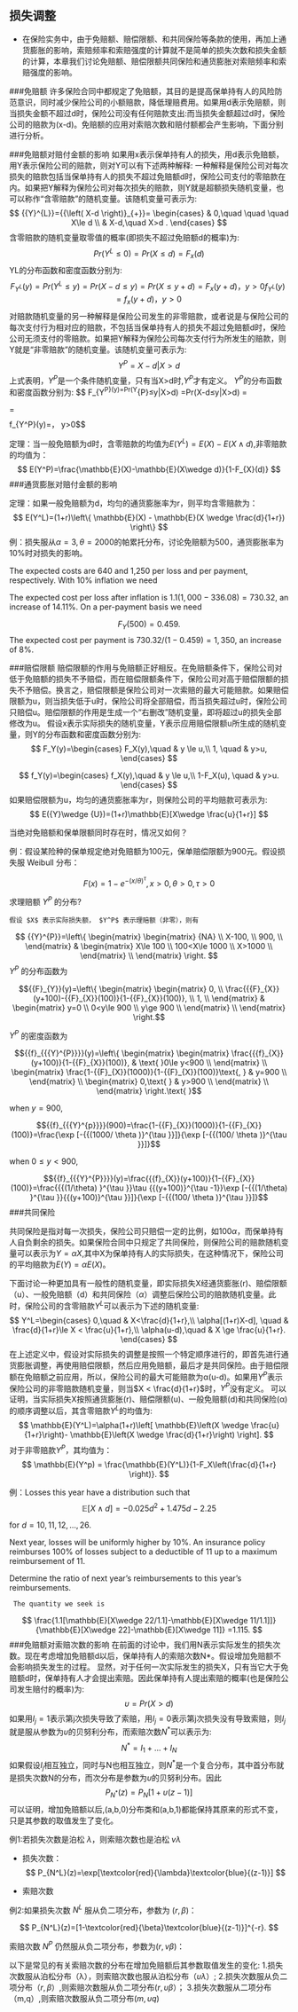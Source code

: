 ## 损失调整 {#lossmodif}
- 在保险实务中，由于免赔额、赔偿限额、和共同保险等条款的使用，再加上通货膨胀的影响，索赔频率和索赔强度的计算就不是简单的损失次数和损失金额的计算，本章我们讨论免赔额、赔偿限额共同保险和通货膨胀对索赔频率和索赔强度的影响。

###免赔额
许多保险合同中都规定了免赔额，其目的是提高保单持有人的风险防范意识，同时减少保险公司的小额赔款，降低理赔费用。如果用d表示免赔额，则当损失金额不超过d时，保险公司没有任何赔款支出:而当损失金额超过d时，保险公司的赔款为(x-d)。免赔额的应用对索赔次数和赔付额都会产生影响，下面分别进行分析。

###免赔额对赔付金额的影响
如果用x表示保单持有人的损失，用d表示免赔额，用Y表示保险公司的赔款，则对Y可以有下述两种解释:
一种解释是保险公司对每次损失的赔款包括当保单持有人的损失不超过免赔额d时，保险公司支付的零赔款在内。如果把Y解释为保险公司对每次损失的赔款，则Y就是超额损失随机变量，也可以称作“含零赔款”的随机变量。该随机变量可表示为:
$$
{{Y}^{L}}={{\left( X-d \right)}_{+}}= 
\begin{cases}
  & 0,\quad \quad \quad X\le d \\ 
 & X-d,\quad X>d .
\end{cases} 
$$
含零赔款的随机变量取零值的概率(即损失不超过免赔额d的概率)为:
$$
Pr(Y^L≤0)=Pr(X≤d)= F_x(d)
$$
YL的分布函数和密度函数分别为:
$$
F_{Y^L}(y)= Pr(Y^L≤y)=Pr(X- d≤y)
=Pr(X≤y+d)=F_x(y+d)，y>0
f_{Y^L}(y)= f_x(y+d)， y>0
$$
对赔款随机变量的另一种解释是保险公司发生的非零赔款，或者说是与保险公司的每次支付行为相对应的赔款，不包括当保单持有人的损失不超过免赔额d时，保险公司无须支付的零赔款。如果把Y解释为保险公司每次支付行为所发生的赔款，则Y就是“非零赔款”的随机变量。该随机变量可表示为:
$$Y^P=X-d | X>d$$
上式表明，$Y^P$是一个条件随机变量，只有当X>d时,$Y^P$才有定义。
$Y^P$的分布函数和密度函数分别为:
$$
F_{Y^P}(y)=Pr(Y^{P}≤y|X>d)
=Pr(X-d≤y|X>d)
=\frac {Pr(0<X-d≤y)}{Pr(X>d)}

=\frac{F_x (y+d)-F_x(d) }{1-F_x (d)}
$$
$$f_{Y^P}(y)=\frac{ f_{x}(y+d)}{1-F_{X}(d)}， y>0$$

定理：当一般免赔额为d时，含零赔款的均值为$E({Y}^{L})=E(X)-E({X}\wedge {d})$,非零赔款的均值为：
$$
E(Y^P)=\frac{\mathbb{E}(X)-\mathbb{E}(X\wedge d)}{1-F_{X}(d)}
$$
###通货膨胀对赔付金额的影响

定理：如果一般免赔额为d，均匀的通货膨胀率为r，则平均含零赔款为：
$$
E(Y^L)=(1+r)\left\{
\mathbb{E}(X) - \mathbb{E}(X \wedge \frac{d}{1+r})
\right\}
$$
例：损失服从$\alpha=3,\theta=2000$的帕累托分布，讨论免赔额为500，通货膨胀率为10%时对损失的影响。

The expected costs are 640 and 1,250 per loss and per payment,
respectively. With 10% inflation we need

\begin{align*}
\mathbb{E}\left(X \wedge \frac{500}{1.1}\right) &= 
\mathbb{E}(X \wedge 454.55)\\
&=336.08.
\end{align*}

The expected cost per loss after inflation is $1.1(1,000 - 336.08) = 730.32$, an increase
of 14.11\%. 
On a per-payment basis we need

$$
F_Y(500)=0.459.
$$
The expected cost per payment is $730.32/(1 - 0.459) = 1,350$, an increase of 8\%.

###赔偿限额
赔偿限额的作用与免赔额正好相反。在免赔额条件下，保险公司对低于免赔额的损失不予赔偿，而在赔偿限额条件下，保险公司对高于赔偿限额的损失不予赔偿。换言之，赔偿限额是保险公司对一次索赔的最大可能赔款。如果赔偿限额为u，则当损失低于u时，保险公司将全部赔偿，而当损失超过u时，保险公司只赔偿u。赔偿限额的作用是生成一个“右删改”随机变量，即将超过u的损失全部修改为u。
假设x表示实际损失的随机变量，Y表示应用赔偿限额u所生成的随机变量，则Y的分布函数和密度函数分别为:
$$
F_Y(y)=\begin{cases}
F_X(y),\quad & y \le u,\\
1, \quad & y>u,
\end{cases}
$$

$$
f_Y(y)=\begin{cases}
f_X(y),\quad & y \le u,\\
1-F_X(u), \quad & y>u.
\end{cases}
$$
如果赔偿限额为u，均匀的通货膨胀率为r，则保险公司的平均赔款可表示为:
$$
E({Y}\wedge {U})=(1+r)\mathbb{E}[X\wedge \frac{u}{1+r}]
$$

当绝对免赔额和保单限额同时存在时，情况又如何？

例：假设某险种的保单规定绝对免赔额为100元，保单赔偿限额为900元。假设损失服 Weibull 分布：

$$
F(x)=1-{{e}^{- {{{(x/\theta)}}{}^{\tau }}}},x>0,\theta >0,\tau >0
$$

求理赔额 $Y^P$ 的分布?


    假设 $X$ 表示实际损失额， $Y^P$ 表示理赔额（非零），则有

$$
{{Y}^{P}}=\left\{ \begin{matrix}
   \begin{matrix}
   {NA}  \\
   X-100,  \\
   900,  \\
\end{matrix} & \begin{matrix}
   X\le 100  \\
   100<X\le 1000  \\
   X>1000  \\
\end{matrix}  \\
\end{matrix} \right.
$$
$Y^P$ 的分布函数为

$${{F}_{Y}}(y)=\left\{ \begin{matrix}
   \begin{matrix}
   0,  \\
   \frac{{{F}_{X}}(y+100)-{{F}_{X}}(100)}{1-{{F}_{X}}(100)},  \\
   1,  \\
\end{matrix} & \begin{matrix}
   y=0  \\
   0<y\le 900  \\
   y\ge 900  \\
\end{matrix}  \\
\end{matrix} \right.$$

$Y^P$ 的密度函数为

$${{f}_{{{Y}^{P}}}}(y)=\left\{ \begin{matrix}
   \begin{matrix}
   \frac{{{f}_{X}}(y+100)}{1-{{F}_{X}}(100)}, & \text{   }0\le y<900  \\
\end{matrix}  \\
   \begin{matrix}
   \frac{1-{{F}_{X}}(1000)}{1-{{F}_{X}}(100)}\text{,  } & y=900  \\
\end{matrix}  \\
   \begin{matrix}
   0,\text{                   } & y>900  \\
\end{matrix}  \\
\end{matrix} \right.\text{        }$$

when $y = 900$,

$${{f}_{{{Y}^{p}}}}(900)=\frac{1-{{F}_{X}}(1000)}{1-{{F}_{X}}(100)}=\frac{\exp [-{{(1000/ \theta )}^{\tau }}]}{\exp [-{{(100/ \theta )}^{\tau }}]}$$

when $0\le y<900$,

$${{f}_{{{Y}^{P}}}}(y)=\frac{{{f}_{X}}(y+100)}{1-{{F}_{X}}(100)}=\frac{{{(1/\theta) }^{\tau }}\tau {{(y+100)}^{\tau -1}}\exp [-{{(1/\theta) }^{\tau }}{{(y+100)}^{\tau }}]}{\exp [-{{(100/ \theta )}^{\tau }}]}$$
###共同保险

共同保险是指对每一次损失，保险公司只赔偿一定的比例，如$100\alpha%$，而保单持有人自负剩余的损失。如果保险合同中只规定了共同保险，则保险公司的赔款随机变量可以表示为$Y=\alpha X$,其中X为保单持有人的实际损失，在这种情况下，保险公司的平均赔款为$E(Y)=\alpha E(X)$。

下面讨论一种更加具有一般性的随机变量，即实际损失X经通货膨胀(r)、赔偿限额（u）、一般免赔额（d）和共同保险（$\alpha$）调整后保险公司的赔款随机变量。此时，保险公司的含零赔款$Y^L$可以表示为下述的随机变量:
$$
Y^L=\begin{cases}
0,\quad & X<\frac{d}{1+r},\\
\alpha[(1+r)X-d], \quad & \frac{d}{1+r}\le X < \frac{u}{1+r},\\
\alpha(u-d),\quad & X \ge \frac{u}{1+r}.
\end{cases}
$$
在上述定义中，假设对实际损失的调整是按照一个特定顺序进行的，即首先进行通货膨胀调整，再使用赔偿限额，然后应用免赔额，最后才是共同保险。由于赔偿限额在免赔额之前应用，所以，保险公司的最大可能赔款为α(u-d)。如果用$Y^P$表示保险公司的非零赔款随机变量，则当$X < \frac{d}{1+r}$时，$Y^P$没有定义。
可以证明，当实际损失X按照通货膨胀(r)、赔偿限额(u)、一般免赔额(d)和共同保险(α)
的顺序调整以后，其含零赔款$Y^L$的均值为:
$$
\mathbb{E}(Y^L)=\alpha(1+r)\left[
\mathbb{E}\left(X \wedge \frac{u}{1+r}\right)-
\mathbb{E}\left(X \wedge \frac{d}{1+r}\right)
\right].
$$
对于非零赔款$Y^P$，其均值为：
$$
\mathbb{E}(Y^p) = \frac{\mathbb{E}(Y^L)}{1-F_X\left(\frac{d}{1+r} \right)}.
$$

例：Losses this year have a distribution such that 
$$
\mathbb{E}[X\wedge d]=-0.025d^2+1.475d-2.25
$$

for $d = 10,11,12,.. .,26$. 

Next year, losses will be uniformly higher by 10\%. An
insurance policy reimburses 100\% of losses subject to a deductible of 11 up to a maximum
reimbursement of 11. 

Determine the ratio of next year's reimbursements to this year's
reimbursements.

     The quantity we seek is

$$
\frac{1.1[\mathbb{E}[X\wedge 22/1.1]-\mathbb{E}[X\wedge 11/1.1]]}{\mathbb{E}[X\wedge 22]-\mathbb{E}[X\wedge 11]}
=1.115.
$$
###免赔额对索赔次数的影响
在前面的讨论中，我们用N表示实际发生的损失次数。现在考虑增加免赔额d以后，保单持有人的索赔次数N*。假设增加免赔额不会影响损失发生的过程。
显然，对于任何一次实际发生的损失X，只有当它大于免赔额d时，保单持有人才会提出索赔。因此保单持有人提出索赔的概率(也是保险公司发生赔付的概率)为:
$$\upsilon=Pr(X>d)$$
如果用$I_j = 1$表示第j次损失导致了索赔，用$I_j=0$表示第j次损失没有导致索赔，则$I_j$就是服从参数为$\upsilon$的贝努利分布，而索赔次数$N^*$可以表示为:
$$N^*=I_1+...+I_N$$
如果假设$I_j$相互独立，同时与N也相互独立，则$N^*$是一个复合分布，其中首分布就是损失次数N的分布，而次分布是参数为$\upsilon$的贝努利分布。因此
$$P_{N^*}(z)=P_N[1+\upsilon (z-1)]$$
可以证明，增加免赔额以后,(a,b,0)分布类和(a,b,1)都能保持其原来的形式不变，只是其参数的取值发生了变化。

例1:若损失次数是泊松 $\lambda$，则索赔次数也是泊松 $v\lambda$

- 损失次数： 
$$
P_{N^L}(z)=\exp[\textcolor{red}{\lambda}\textcolor{blue}{(z-1)}]
$$

- 索赔次数

\begin{align*}
P_{N^P}(z)&=\exp[\textcolor{red}{v\lambda}(z-1)]\\
&=P_{N^L}[1+v(z-1)]\\
&=\exp[\lambda(1+ v(z-1)-1)]\\
&=\exp[\textcolor{red}{v\lambda}\textcolor{blue}{(z-1)}].
\end{align*}

例2:如果损失次数 $N^L$ 服从负二项分布，参数为 $(r,\beta)$：

$$
P_{N^L}(z)=[1-\textcolor{red}{\beta}\textcolor{blue}{(z-1)}]^{-r}.
$$

索赔次数 $N^P$  仍然服从负二项分布，参数为$(r,v\beta)$：

\begin{align*}
P_{N^P}(z)&=P_{N^L}[1+v(z-1)]\\
&=[1-\beta(1+v(z-1)-1)]^{-r}\\
&=[1-\textcolor{red}{v\beta}\textcolor{blue}{(z-1)}]^{-r}.
\end{align*}

以下是常见的有关索赔次数的分布在增加免赔额后其参数取值发生的变化:
1.损失次数服从泊松分布（λ），则索赔次数也服从泊松分布（$\upsilon λ$）;
2.损失次数服从负二项分布$（r,\beta）$,则索赔次数服从负二项分布$(r,\upsilon\beta）$；
3.损失次数服从二项分布（m,q）,则索赔次数服从负二项分布$(m,\upsilon q)$
